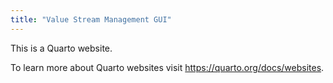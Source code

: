 ```yaml
---
title: "Value Stream Management GUI"
---
```


This is a Quarto website.

To learn more about Quarto websites visit <https://quarto.org/docs/websites>.
